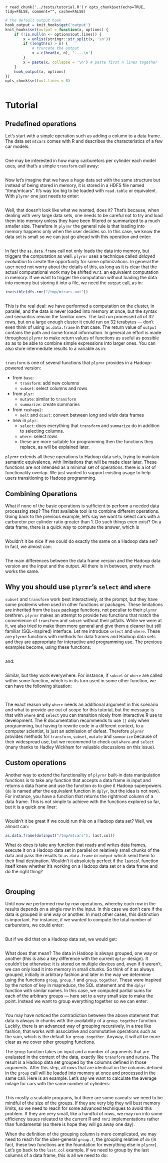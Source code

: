 `r read_chunk('../tests/tutorial.R')`
`r opts_chunk$set(echo=TRUE, tidy=FALSE, comment="", cache=FALSE)`

```r
# the default output hook
hook_output = knit_hooks$get('output')
knit_hooks$set(output = function(x, options) {
	if (!is.null(n <- options$out.lines)) {
		x = unlist(stringr::str_split(x, '\n'))
		if (length(x) > n) {
			# truncate the output
			x = c(head(x, n), '....\n')
		}
		x = paste(x, collapse = '\n') # paste first n lines together
	}
	hook_output(x, options)
})
opts_chunk$set(out.lines = 8)
```

```r
```

# Tutorial

## Predefined operations

Let's start with a simple operation such as adding a column to a data frame. The data set `mtcars` comes with R and describes the characteristics of a few car models:

```r
```

One may be interested in how many carburetors per cylinder each model uses, and that's a simple `transform` call away:

```r
```

Now let's imagine that we have a huge data set with the same structure but instead of being stored in memory, it is stored in a HDFS file named "/tmp/mtcars". It's way too big to be loaded with `read.table` or equivalent. With `plyrmr` one just needs to  enter:

```r
```

Well, that doesn't look like what we wanted, does it? That's because, when dealing with very large data sets, one needs to be careful not to try and load them into memory unless they have been filtered or summarized to a much smaller size. Therefore in `plyrmr` the general rule is that loading into memory happens only when the user decides so. In this case, we know the data set is small so we can just go ahead with this operation  and enter:

```r
```

In fact the `as.data.frame` call not only loads the data into memory, but triggers the computation as well. `plyrmr` uses a technique called *delayed evaluation* to create the opportunity for some optimizations. In general the user need not worry about the details of this, as long as it is clear that the actual computational work may be shifted w.r.t. an equivalent computation in memory. If we want to trigger the computation without loading the data into memory but storing it into a file, we need the `output` call, as in:

```r
invisible(dfs.rmr("/tmp/mtcars.out"))
```

```r
```

This is the real deal: we have performed a computation on the cluster, in parallel, and the data is never loaded into memory at once, but the syntax and semantics remain the familiar ones. The last run processed all of 32 rows, but on a large enough cluster it could run on 32 terabytes &mdash; don't even think of using `as.data.frame` in that case.
The return value of `output` contains the path and some format information. In general an effort is made throughout `plyrmr` to make return values of functions as useful as possible so as to be able to combine simple expressions into larger ones. You can also store intermediate results to a variable as in:

```r
``` 

`transform` is one of several functions that `plyrmr` provides in a Hadoop-powered version:

 * from `base`:
   * `transform`: add new columns
   * `subset`: select columns and rows
 * from `plyr`:
   * `mutate`: similar to `transform`
   * `summarize`: create summaries
 * from `reshape2`:
   * `melt` and `dcast`: convert between *long* and *wide* data frames
 * new in `plyr`:
   * `select`: does everything that `transform` and `summarize` do in addition to selecting columns.
   * `where`: select rows
   * these are more suitable for programming then the functions they replace, as will be explained later.
 
`plyrmr` extends all these operations to Hadoop data sets, trying to maintain semantic equivalence, with limitations that will be made clear later. These functions are not intended as a minimal set of operations: there is a lot of functionality overlap. We just wanted to support existing usage to help users transitioning to Hadoop programming.
 
## Combining Operations

What if none of the basic operations is sufficient to perform a needed data processing step? The first available tool is to combine different operations. Going back to the previous example, let's say we want to select cars with a carburetor per cylinder ratio greater than 1. Do such things even exist? On a data frame, there is a quick way to compute the answer, which is

```r
```

Wouldn't it be nice if we could do exactly the same on a Hadoop data set? In fact, we almost can:

```r
```

The main differences between the data frame version and the Hadoop data version are the input and the output. All there is in between, pretty much works the same. 

## Why you should use `plyrmr`'s `select` and `where`
`subset` and `transform` work best interactively, at the prompt, but they have some problems when used in other functions or packages. These limitations are inherited from the `base` package functions, not peculiar to their `plyrmr` brethren. `plyrmr` makes an attempt to provide two functions that match the convenience of `transform` and `subset` without their pitfalls. While we were at it, we also tried to make them more general and give them a cleaner but still familiar (SQL-inspired) interface. Let me introduce `select` and `where`. These are `plyrmr` functions with methods for data frames and Hadoop data sets and they are appropriate for interactive and programming use. The previous examples become, using these functions:

```r
```

and:

```r
```

Similar, but they work everywhere. For instance, if `subset` or `where` are called within some function, which is in its turn used in some other function, we can have the following situation:

```r
```
```r
```

The exact reason why `where` needs an additional argument in this scenario and what to provide are out of scope for this tutorial, but the message is that with `where` and `select` you can transition nicely from interactive R use to development. The R documentation recommends to use `[]` only when programming, but having to rewrite code in a different context, to a computer scientist, is just an admission of defeat. Therefore `plyrmr` provides methods for `transform`, `subset`, `mutate` and `summarize` because of their widespread use, but we recommend to check out `where` and `select` (many thanks to Hadley Wickham for valuable discussions on this issue).

## Custom operations
Another way to extend the functionality of `plyrmr` built-in data manipulation functions is to take any function that accepts a data frame in input and returns a data frame and use the function `do` to give it Hadoop superpowers (`do` is named after the equivalent function in `dplyr`, but the idea is not new). For instance, you have a function that returns the rightmost column of a data frame. This is not simple to achieve with the functions explored so far, but it is a quick one liner:

```r
```

Wouldn't it be great if we could run this on a Hadoop data set? Well, we almost can:

```r
as.data.frame(do(input("/tmp/mtcars"), last.col))
```

What `do` does is take any function that reads and writes data frames, execute it on a Hadoop data set in parallel on relatively small chunks of the data and pass the results to `as.data.frame` or `output` which send them to their final destination. Wouldn't it absolutely perfect if the `lastcol` function itself knew whether it's working on a Hadoop data set or a data frame and do the right thing?

```r
```


## Grouping

Until now we performed row by row operations, whereby each row in the results depends on a single row in the input. In this case we don't care if the data is grouped in one way or another. In most other cases, this distinction is important. For instance, if we wanted to compute the total number of carburetors, we could enter:

```r
```

But if we did that on a Hadoop data set, we would get:

```r
```

What does that mean? The data in Hadoop is always grouped, one way or another (this is also a key difference with the current `dplyr` design). It couldn't be otherwise: it is stored on multiple devices and, even if it weren't, we can only load it into memory in small chunks. So think of it as always grouped, initially in arbitrary fashion and later in the way we determine using the functions `group`, `group.f` and `group.together`. These were inspired by the notion of key in mapreduce, the SQL statement and the `dplyr` function with similar names. In this case, we computed partial sums for each of the arbitrary groups &mdash; here set to a very small size to make the point. Instead we want to group everything together so we can enter:

```r
```

You may have noticed the contradiction between the above statement that data is always in chunks with the availability of a `group.together` function. Luckily, there is an advanced way of grouping recursively, in a tree like fashion, that works with associative and commutative operations such as the sum, which is the default for `group.together`. Anyway, it will all be more clear as we cover other grouping functions.

The `group` function takes an input and a number of arguments that are evaluated in the context of the data, exactly like `transform` and `mutate`. The result is a Hadoop data set grouped by the columns defined in those arguments. After this step, all rows that are identical on the columns defined in the `group` call will be loaded into memory at once and processed in the same call. Here is an example. Let's say we want to calculate the average milage for cars with the same number of cylinders:

```r
```

This mostly a scalable programs, but there are some caveats: we need to be mindful of the size of the groups. If they are very big they will bust memory limits, so we need to reach for some advanced techniques to avoid this problem. If they are very small, like a handful of rows, we may run into some efficiency issues releated to the current R and `rmr2` implementations rather than fundamental (so there is hope they will go away one day). 

When the definition of the grouping column is more complicated, we may need to reach for the uber-general `group.f`, the grouping relative of `do` (in fact, these two functions are the foundation for everything else in `plyrmr`). Let's go back to the `last.col` example. If we need to group by the last columns of a data frame, this is all we need to do:

```r
```

